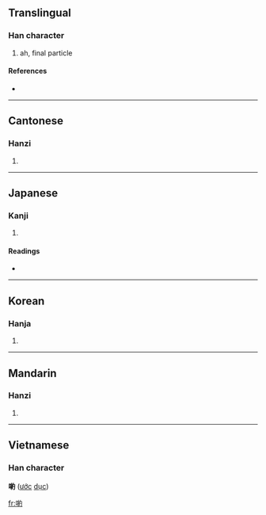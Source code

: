 {{also|哟}}
==Translingual==

===Han character===
{{Han char|rn=30|rad=口|as=09|sn=12|four=6702<sub>0</sub>|canj=口女火戈 (RVFI)}}

# ah, final particle

====References====
* {{Han ref|kx=0201.121|dkj=04021|dj=0424.020|hdz=10663.120|uh=55B2|ud=21938|bh=B3E9|bd=46057}}

----

==Cantonese==

===Hanzi===
{{yue-hanzi|jyut=|y=yo1|sim=哟}}

# {{defn|Cantonese}}

----

==Japanese==

===Kanji===
{{ja-kanji|grade=|rs=口09}}

# {{defn|Japanese}}

====Readings====
* {{ja-readings|on=[[やく]] (yaku)|kun=}}

----

==Korean==

===Hanja===
{{ko-hanja|hangeul=약|rv=yak|mr=yak}}

# {{defn|Korean}}

----

==Mandarin==

===Hanzi===
{{cmn-hanzi|sim=哟|pin=[[yo]] ([[yo5]])|wg=*<sup>5</sup>}}

# {{defn|Mandarin}}

----

==Vietnamese==
===Han character===
'''喲''' ([[ước]] [[dục]])

[[fr:喲]]
